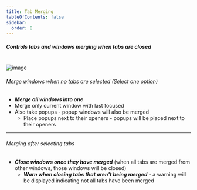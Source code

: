 ```yaml
---
title: Tab Merging
tableOfContents: false
sidebar:
  order: 8
---
```



##### Controls tabs and windows merging when tabs are closed

<br />

<Image class="help-img" src={eventsTabMerging} alt="image" />

###### Merge windows when no tabs are selected <span class="font-normal">(Select one option)</span>

- **_Merge all windows into one_**
- Merge only current window with last focused
- Also take popups - popup windows will also be merged
  - Place popups next to their openers - popups will be placed next to their openers

---

###### Merging after selecting tabs

- **_Close windows once they have merged_** (when all tabs are merged from other windows, those
  windows will be closed)
  - **_Warn when closing tabs that aren't being merged_** - a warning will be displayed indicating
    not all tabs have been merged
